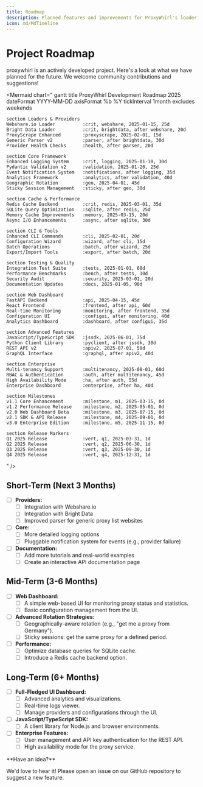 ```yaml
---
title: Roadmap
description: Planned features and improvements for ProxyWhirl's loader system, caching backends, and validation framework.
icon: md/MdTimeline
---
```


# Project Roadmap

proxywhirl is an actively developed project. Here's a look at what we have planned for the future. We welcome community contributions and suggestions!

<Mermaid
  chart="
gantt
    title ProxyWhirl Development Roadmap 2025
    dateFormat  YYYY-MM-DD
    axisFormat  %b %Y
    tickInterval 1month
    excludes weekends
    
    section Loaders & Providers
    Webshare.io Loader          :crit, webshare, 2025-01-15, 25d
    Bright Data Loader          :crit, brightdata, after webshare, 20d
    ProxyScrape Enhanced        :proxyscrape, 2025-02-01, 15d
    Generic Parser v2           :parser, after brightdata, 30d
    Provider Health Checks      :health, after parser, 20d
    
    section Core Framework
    Enhanced Logging System     :crit, logging, 2025-01-10, 30d
    Pydantic Validation v2      :validation, 2025-01-20, 25d
    Event Notification System   :notifications, after logging, 35d
    Analytics Framework         :analytics, after validation, 40d
    Geographic Rotation         :geo, 2025-04-01, 45d
    Sticky Session Management   :sticky, after geo, 30d
    
    section Cache & Performance
    Redis Cache Backend         :crit, redis, 2025-03-01, 35d
    SQLite Query Optimization   :sqlite, after redis, 25d
    Memory Cache Improvements   :memory, 2025-03-15, 20d
    Async I/O Enhancements      :async, after sqlite, 30d
    
    section CLI & Tools
    Enhanced CLI Commands       :cli, 2025-02-01, 20d
    Configuration Wizard        :wizard, after cli, 15d
    Batch Operations            :batch, after wizard, 25d
    Export/Import Tools         :export, after batch, 20d
    
    section Testing & Quality
    Integration Test Suite      :tests, 2025-01-01, 60d
    Performance Benchmarks      :bench, after tests, 30d
    Security Audit              :security, 2025-03-01, 20d
    Documentation Updates       :docs, 2025-01-05, 90d
    
    section Web Dashboard
    FastAPI Backend             :api, 2025-04-15, 45d
    React Frontend              :frontend, after api, 60d
    Real-time Monitoring        :monitoring, after frontend, 35d
    Configuration UI            :configui, after monitoring, 40d
    Analytics Dashboard         :dashboard, after configui, 35d
    
    section Advanced Features
    JavaScript/TypeScript SDK   :jssdk, 2025-06-01, 75d
    Python Client Library       :pyclient, after jssdk, 30d
    REST API v2                 :apiv2, 2025-07-01, 50d
    GraphQL Interface           :graphql, after apiv2, 40d
    
    section Enterprise
    Multi-tenancy Support       :multitenancy, 2025-08-01, 60d
    RBAC & Authentication       :auth, after multitenancy, 45d
    High Availability Mode      :ha, after auth, 55d
    Enterprise Dashboard        :enterprise, after ha, 40d
    
    section Milestones
    v1.1 Core Enhancement       :milestone, m1, 2025-03-15, 0d
    v1.2 Performance Release    :milestone, m2, 2025-05-01, 0d
    v2.0 Web Dashboard Beta     :milestone, m3, 2025-07-15, 0d
    v2.1 SDK & API Release      :milestone, m4, 2025-09-01, 0d
    v3.0 Enterprise Edition     :milestone, m5, 2025-11-15, 0d
    
    section Release Markers
    Q1 2025 Release             :vert, q1, 2025-03-31, 1d
    Q2 2025 Release             :vert, q2, 2025-06-30, 1d
    Q3 2025 Release             :vert, q3, 2025-09-30, 1d
    Q4 2025 Release             :vert, q4, 2025-12-31, 1d
"
/>

## Short-Term (Next 3 Months)

<Cards>
  <Card
    title="Expanded Provider Support"
    description="Adding native support for at least 5 new free and premium proxy providers."
    icon="➕"
  />
  <Card
    title="Enhanced Analytics"
    description="Introduce basic analytics for proxy performance, including success rates and average response times."
    icon="📊"
  />
  <Card
    title="Configuration Validation"
    description="Implement stricter configuration validation on startup to catch common errors."
    icon="✅"
  />
</Cards>

- [ ] **Providers:**
    - [ ] Integration with Webshare.io
    - [ ] Integration with Bright Data
    - [ ] Improved parser for generic proxy list websites
- [ ] **Core:**
    - [ ] More detailed logging options
    - [ ] Pluggable notification system for events (e.g., provider failure)
- [ ] **Documentation:**
    - [ ] Add more tutorials and real-world examples
    - [ ] Create an interactive API documentation page

## Mid-Term (3-6 Months)

- [ ] **Web Dashboard:**
    - [ ] A simple web-based UI for monitoring proxy status and statistics.
    - [ ] Basic configuration management from the UI.
- [ ] **Advanced Rotation Strategies:**
    - [ ] Geographically-aware rotation (e.g., "get me a proxy from Germany").
    - [ ] Sticky sessions: get the same proxy for a defined period.
- [ ] **Performance:**
    - [ ] Optimize database queries for SQLite cache.
    - [ ] Introduce a Redis cache backend option.

## Long-Term (6+ Months)

- [ ] **Full-Fledged UI Dashboard:**
    - [ ] Advanced analytics and visualizations.
    - [ ] Real-time logs viewer.
    - [ ] Manage providers and configurations through the UI.
- [ ] **JavaScript/TypeScript SDK:**
    - [ ] A client library for Node.js and browser environments.
- [ ] **Enterprise Features:**
    - [ ] User management and API key authentication for the REST API.
    - [ ] High availability mode for the proxy service.

<Callout type="tip">
  **Have an idea?**
  
  We'd love to hear it! Please open an issue on our GitHub repository to suggest a new feature.
</Callout>